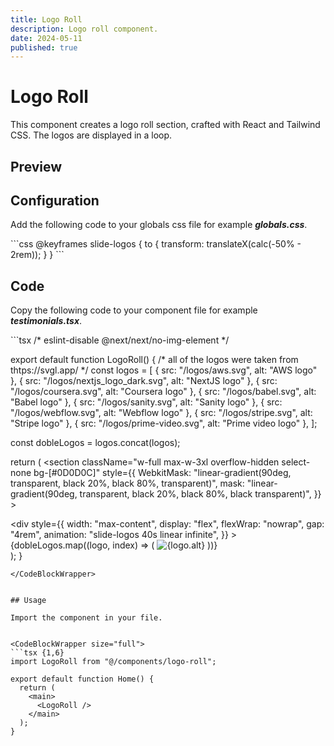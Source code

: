 ```yaml
---
title: Logo Roll
description: Logo roll component.
date: 2024-05-11    
published: true
---
```


# Logo Roll

This component creates a logo roll section, crafted with React and Tailwind CSS. The logos are displayed in a loop.

## Preview

<ComponentPreview name="logo-roll"/> 

## Configuration

Add the following code to your globals css file for example ***globals.css***.

<CodeBlockWrapper size="full">
```css
@keyframes slide-logos {
  to {
    transform: translateX(calc(-50% - 2rem));
  }
}
```
</CodeBlockWrapper>

## Code

Copy the following code to your component file for example ***testimonials.tsx***.

<CodeBlockWrapper size="wrapper">
```tsx
/* eslint-disable @next/next/no-img-element */

export default function LogoRoll() {
  /*
  all of the logos were taken from thtps://svgl.app/ 
  */
  const logos = [
    { src: "/logos/aws.svg", alt: "AWS logo" },
    { src: "/logos/nextjs_logo_dark.svg", alt: "NextJS logo" },
    { src: "/logos/coursera.svg", alt: "Coursera logo" },
    { src: "/logos/babel.svg", alt: "Babel logo" },
    { src: "/logos/sanity.svg", alt: "Sanity logo" },
    { src: "/logos/webflow.svg", alt: "Webflow logo" },
    { src: "/logos/stripe.svg", alt: "Stripe logo" },
    { src: "/logos/prime-video.svg", alt: "Prime video logo" },
  ];

  const dobleLogos = logos.concat(logos);

  return (
    <section
      className="w-full max-w-3xl overflow-hidden select-none bg-[#0D0D0C]"
      style={{
        WebkitMask:
          "linear-gradient(90deg, transparent, black 20%, black 80%, transparent)",
        mask: "linear-gradient(90deg, transparent, black 20%, black 80%, black transparent)",
      }}
    >
      <div className="w-full h-fit max-w-3xl flex flex-col justify-center select-none overflow-hidden">
        <div
          style={{
            width: "max-content",
            display: "flex",
            flexWrap: "nowrap",
            gap: "4rem",
            animation: "slide-logos 40s linear infinite",
          }}
        >
          {dobleLogos.map((logo, index) => (
            <img
              key={index}
              src={logo.src}
              alt={logo.alt}
              loading="eager"
              className="size-20 object-contain"
            />
          ))}
        </div>
      </div>
    </section>
  );
}
```
</CodeBlockWrapper>


## Usage

Import the component in your file.


<CodeBlockWrapper size="full">
```tsx {1,6}
import LogoRoll from "@/components/logo-roll";

export default function Home() {
  return (
    <main>
      <LogoRoll />
    </main>
  );
}
```
</CodeBlockWrapper>
